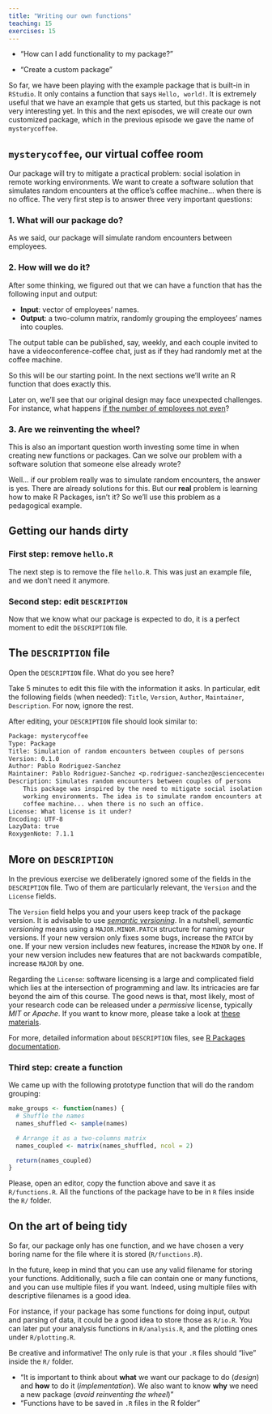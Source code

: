 ```yaml
---
title: "Writing our own functions"
teaching: 15
exercises: 15
---
```


::: questions
- "How can I add functionality to my package?"
:::

::: objectives
- "Create a custom package"
:::


So far, we have been playing with the example package that is built-in in `RStudio`.
It only contains a function that says `Hello, world!`.
It is extremely useful that we have an example that gets us started, but this package is not very interesting yet.
In this and the next episodes, we will create our own customized package, which in the previous episode we gave the name of `mysterycoffee`.

## `mysterycoffee`, our virtual coffee room

Our package will try to mitigate a practical problem: social isolation in remote working environments.
We want to create a software solution that simulates random encounters at the office's coffee machine... when there is no office.
The very first step is to answer three very important questions:

### 1. What will our package do?
As we said, our package will simulate random encounters between employees.

### 2. How will we do it?
After some thinking, we figured out that we can have a function that has the following input and output:

- **Input**: vector of employees' names.
- **Output**: a two-column matrix, randomly grouping the employees' names into couples.

The output table can be published, say, weekly, and each couple invited to have a videoconference-coffee chat, just as if they had randomly met at the coffee machine.

So this will be our starting point.
In the next sections we'll write an R function that does exactly this.

Later on, we'll see that our original design may face unexpected challenges.
For instance, what happens [if the number of employees not even](https://carpentries-incubator.github.io/lesson-R-packaging/05-testing/index.html#what-to-do-if-a-test-fails)?

### 3. Are we reinventing the wheel?
This is also an important question worth investing some time in when creating new functions or packages.
Can we solve our problem with a software solution that someone else already wrote?

Well... if our problem really was to simulate random encounters, the answer is yes.
There are already solutions for this.
But our **real** problem is learning how to make R Packages, isn't it?
So we'll use this problem as a pedagogical example.

## Getting our hands dirty 

### First step: remove `hello.R`
The next step is to remove the file `hello.R`.
This was just an example file, and we don't need it anymore.

### Second step: edit `DESCRIPTION`
Now that we know what our package is expected to do, it is a perfect moment to edit the `DESCRIPTION` file.

::: challenge
## The `DESCRIPTION` file
Open the `DESCRIPTION` file.
What do you see here?

Take 5 minutes to edit this file with the information it asks.
In particular, edit the following fields (when needed):
`Title`, `Version`, `Author`, `Maintainer`, `Description`.
For now, ignore the rest.

:::: solution
After editing, your `DESCRIPTION` file should look similar to:

```txt
Package: mysterycoffee
Type: Package
Title: Simulation of random encounters between couples of persons
Version: 0.1.0
Author: Pablo Rodriguez-Sanchez
Maintainer: Pablo Rodriguez-Sanchez <p.rodriguez-sanchez@esciencecenter.nl
Description: Simulates random encounters between couples of persons
    This package was inspired by the need to mitigate social isolation in remote 
    working environments. The idea is to simulate random encounters at the office's
    coffee machine... when there is no such an office.
License: What license is it under?
Encoding: UTF-8
LazyData: true
RoxygenNote: 7.1.1
```
::::
:::

::: callout
## More on `DESCRIPTION`
In the previous exercise we deliberately ignored some of the fields in the `DESCRIPTION` file.
Two of them are particularly relevant, the `Version` and the `License` fields.

The `Version` field helps you and your users keep track of the package version.
It is advisable to use [_semantic versioning_](https://semver.org/).
In a nutshell, _semantic versioning_ means using a `MAJOR.MINOR.PATCH` structure for naming your versions.
If your new version only fixes some bugs, increase the `PATCH` by one.
If your new version includes new features, increase the `MINOR` by one.
If your new version includes new features that are not backwards compatible, increase `MAJOR` by one.

Regarding the `License`: software licensing is a large and complicated field which lies at the intersection of programming and law.
Its intricacies are far beyond the aim of this course.
The good news is that, most likely, most of your research code can be released under a _permissive_ license, typically _MIT_ or _Apache_.
If you want to know more, please take a look at [these materials](https://r-pkgs.org/license.html#license).

For more, detailed information about `DESCRIPTION` files, see [R Packages documentation](https://r-pkgs.org/description.html).
:::

### Third step: create a function

We came up with the following prototype function that will do the random grouping:

```r
make_groups <- function(names) {
  # Shuffle the names
  names_shuffled <- sample(names)

  # Arrange it as a two-columns matrix
  names_coupled <- matrix(names_shuffled, ncol = 2)

  return(names_coupled)
}
```

Please, open an editor, copy the function above and save it as `R/functions.R`.
All the functions of the package have to be in `R` files inside the `R/` folder.

::: callout
## On the art of being tidy
So far, our package only has one function, and we have chosen a very boring name for the file where it is stored (`R/functions.R`).

In the future, keep in mind that you can use any valid filename for storing your functions.
Additionally, such a file can contain one or many functions, and you can use multiple files if you want.
Indeed, using multiple files with descriptive filenames is a good idea.

For instance, if your package has some functions for doing input, output and parsing of data, it could be a good idea to store those as `R/io.R`.
You can later put your analysis functions in `R/analysis.R`, and the plotting ones under `R/plotting.R`.

Be creative and informative! The only rule is that your `.R` files should "live" inside the `R/` folder.
:::

::: keypoints
- "It is important to think about **what** we want our package to do (_design_) and **how** to do it (_implementation_). We also want to know **why** we need a new package (_avoid reinventing the wheel_)"
- "Functions have to be saved in `.R` files in the R folder"
:::
